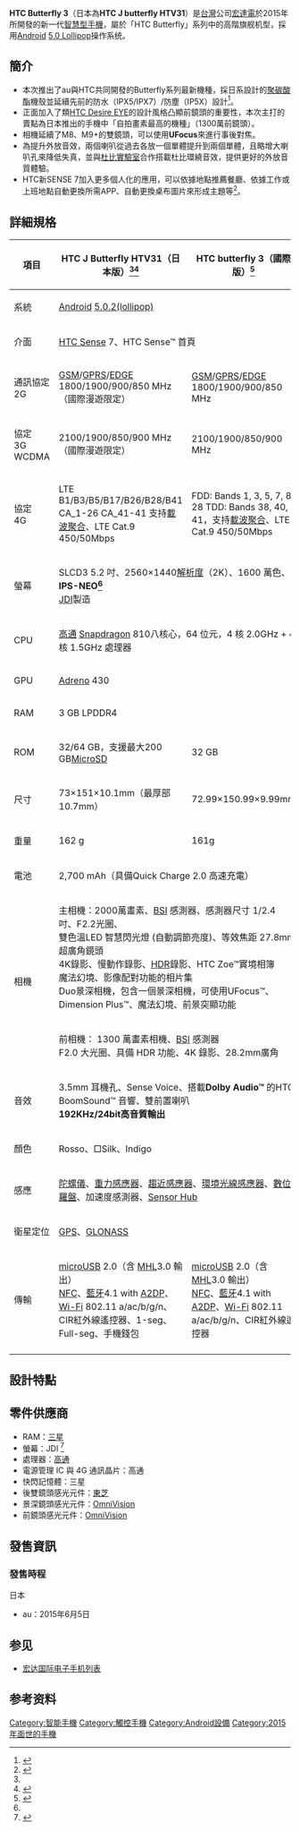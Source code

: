 {{Infobox Mobile phone
| name          = HTC Butterfly 3<br>J Butterfly HTV31
| modelnumber   = B830x
| image         = 
| imagesize     = 
| image2        = 
| imagesize2    = 
| alt          = 
| caption      = 
| brand        = 
| manufacturer = [[HTC_Corporation|HTC Corporation]]
| series       = [[HTC_Butterfly系列|HTC Butterfly系列]]
| networks     = 
| released     = {{Start date and age|2015|05|14|df=yes}} {{flagicon|JPN}}
| status        = 已停產
| available    = {{Start date|2015|06|05|df=yes}}{{flagicon|JPN}}
| unitssold    = 
| unitsshipped = 
| predecessor  = [[HTC_Butterfly_2|HTC Butterfly 2]]
| successor    = 
| related      = 
| type         = 智慧型手機
| form         = 
| size         = {{convert|151|mm|in|abbr=on}} H <br />{{convert|73|mm|in|abbr=on}} W <br />{{convert|10.1|mm|in|abbr=on}} D<ref name="HTV31 Specs">{{Cite web |url = http://www.htc.com/jp/smartphones/htv31/ |title = HTC J butterfly HTV31 |author = HTC |publisher = HTC |language = ja |accessdate = 2015-06-12 |archive-date = 2015-05-18 |archive-url = https://web.archive.org/web/20150518202149/http://www.htc.com/jp/smartphones/htv31/ |dead-url = no }}</ref>
weight         = {{convert|162|g|oz|1|abbr=on}}<ref name="HTV31 Specs"/>
| os           = Android 5.0 (Lollopop) with HTC Sense 7.0，可升級至Android 6.0.1 (Marshmallow)
| soc          = 
| cpu          = [[Qualcomm|Qualcomm]] Snapdragon 810 八核心 [[64-bit|64-bit]]处理器
| gpu          = [[Adreno|Adreno 430]]
| memory       = 3 GB [[Mobile_DDR|LPDDR4 RAM]]
| storage      = 32 GB
| memory_card  = up to 200 GB [[Secure_Digital|microSD]]
| battery      = 2,700 mAh [[鋰聚合電池|Li-Po]]
| input        = {{Collapsible list
  | title = 
  | [[Accelerometer|Accelerometer]]
  | [[Gesture|Gesture sensor]]
  | [[Gyroscope|Gyroscope]]
}}
| display      = {{convert|5.2|in|mm|abbr=on}} [[Super_LCD|Super LCD]] 3 <br >2560 x 1440 (16:9) 
| ext_display  = 
| rear_camera  = 2000萬畫素, 雙色溫閃光燈, 自動對焦，f/2.2 aperture, 27.8 mm 廣角鏡頭
| front_camera = 
| sound        = 
| connectivity = 
| other        = 
| sar          = 
| hac          = 
| website      = {{URL|http://www.htc.com/jp/smartphones/htv31/}}
| references   = 
}}
'''HTC Butterfly 3'''（日本為'''HTC J butterfly HTV31'''）是[[台灣|台灣]]公司[[宏達電|宏達電]]於2015年所開發的新一代[[智慧型手機|智慧型手機]]，屬於「HTC Butterfly」系列中的高階旗舰机型，採用[[Android|Android]] [[Android_Lollipop|5.0 Lollipop]]操作系统。

==簡介==
*本次推出了au與HTC共同開發的Butterfly系列最新機種，採日系設計的[[聚碳酸酯|聚碳酸酯]]機殼並延續先前的防水（IPX5/IPX7）/防塵（IP5X）設計<ref name="發表">{{cite web|author=|title=第三代蝴蝶機 新款HTC J Butterfly日本揭曉|url=http://udn.com/news/story/7098/901934|publisher=[[聯合新聞網|聯合新聞網]]|date=2015-05-14|accessdate=2015-06-12|archive-date=2015-06-14|archive-url=https://web.archive.org/web/20150614002932/http://udn.com/news/story/7098/901934|dead-url=no}}</ref>。
*正面加入了類[[HTC_Desire_EYE|HTC Desire EYE]]的設計風格凸顯前鏡頭的重要性，本次主打的賣點為日本推出的手機中「自拍畫素最高的機種」（1300萬前鏡頭）。
*相機延續了M8、M9+的雙鏡頭，可以使用'''UFocus'''來進行事後對焦。
*為提升外放音效，兩個喇叭從過去各放一個單體提升到兩個單體，且略增大喇叭孔來降低失真，並與[[杜比實驗室|杜比實驗室]]合作搭載杜比環繞音效，提供更好的外放音質體驗。
*HTC新SENSE 7加入更多個人化的應用，可以依據地點推薦餐廳、依據工作或上班地點自動更換所需APP、自動更換桌布圖片來形成主題等<ref name="SENSE 7">{{cite web|author=Jason|title=HTC One M9 靈魂所在：Sense 7 新功能介紹|url=http://www.eprice.com.tw/mobile/talk/4542/4930286/1/|publisher=[[Eprice|Eprice]]|date=2015-03-01|accessdate=2015-06-12|archive-date=2015-06-02|archive-url=https://web.archive.org/web/20150602182109/http://www.eprice.com.tw/mobile/talk/4542/4930286/1/|dead-url=no}}</ref>。

==詳細規格==
{| class="wikitable" style="text-align:center;"
|-
! 項目!!HTC J Butterfly HTV31（日本版）<ref name="HTV31 Specs"/><ref name="規格">{{cite web|author=|title=Computex 2015／HTC Butterfly 3 動手玩|url=http://www.ettoday.net/news/20150602/515078.htm|publisher=[[東森新聞雲|東森新聞雲]]|date=2015-06-02|accessdate=2015-06-12|archive-date=2015-06-15|archive-url=https://web.archive.org/web/20150615043720/http://www.ettoday.net/news/20150602/515078.htm|dead-url=no}}</ref>!! HTC butterfly 3（國際版）<ref name= B2規格>{{cite web|title=HTC Butterfly 3|url=http://www.htc.com/tw/smartphones/htc-butterfly-3/|publisher=HTC|accessdate=2015-10-16|archive-date=2015-10-15|archive-url=https://web.archive.org/web/20151015201752/http://www.htc.com/tw/smartphones/htc-butterfly-3/|dead-url=no}}</ref>
|-
| 系統 ||colspan=2 | [[Android|Android]] [[Android歷史版本|5.0.2(lollipop)]]
|-
| 介面 ||colspan=2 | [[HTC_Sense|HTC Sense]] 7、HTC Sense™ 首頁
|-
| 通訊協定<br>2G ||colspan=1 |
[[GSM|GSM]]/[[GPRS|GPRS]]/[[EDGE|EDGE]] 1800/1900/900/850 MHz（國際漫遊限定）
|[[GSM|GSM]]/[[GPRS|GPRS]]/[[EDGE|EDGE]] 1800/1900/900/850 MHz
|-
| 協定<br>3G WCDMA ||colspan=1 |
2100/1900/850/900 MHz（國際漫遊限定）
|2100/1900/850/900 MHz
|-
| 協定<br>4G||colspan=1 |
LTE B1/B3/B5/B17/B26/B28/B41 
CA_1-26 CA_41-41
支持[[載波聚合|載波聚合]]、LTE Cat.9 450/50Mbps
|FDD: Bands 1, 3, 5, 7, 8, 28 TDD: Bands 38, 40, 41，支持[[載波聚合|載波聚合]]、LTE Cat.9 450/50Mbps
|-
| 螢幕 ||colspan=2 | 
SLCD3 5.2 吋、2560×1440[[解析度|解析度]]（2K）、1600 萬色、'''IPS-NEO<ref name="供應"/>'''<br>
[[JDI|JDI]]製造
|-
| CPU ||colspan=2 | [[高通|高通]] [[Snapdragon|Snapdragon]] 810八核心，64 位元，4 核 2.0GHz + 4 核 1.5GHz 處理器
|-
| GPU ||colspan=2 | [[Adreno|Adreno]] 430
|-
| RAM ||colspan=2 | 3 GB LPDDR4
|-
| ROM ||colspan=1 | 32/64 GB，支援最大200 GB[[MicroSD|MicroSD]]
|32 GB
|-
| 尺寸 ||colspan=1 | 73×151×10.1mm（最厚部 10.7mm） 
|72.99×150.99×9.99mm
|-
| 重量 ||colspan=1 | 162 g
|161g
|-
| 電池 ||colspan=2 | 2,700 mAh（具備Quick Charge 2.0 高速充電）
|-
|rowspan=2 | 相機 ||colspan=2 |
主相機：2000萬畫素、[http://en.wikipedia.org/wiki/Backside_illumination BSI]{{Wayback|url=http://en.wikipedia.org/wiki/Backside_illumination |date=20160411031053 }} 感測器、感測器尺寸 1/2.4 吋、F2.2光圈、<br>雙色溫LED 智慧閃光燈 (自動調節亮度)、等效焦距 27.8mm 超廣角鏡頭<br />
4K錄影、慢動作錄影、[[高動態範圍|HDR]]錄影、HTC Zoe™實境相簿<br />
魔法幻境、影像配對功能的相片集<br />
Duo景深相機，包含一個景深相機，可使用UFocus™、Dimension Plus™、魔法幻境、前景突顯功能
|-
|colspan=2 | 
前相機： 1300 萬畫素相機、[http://en.wikipedia.org/wiki/Backside_illumination BSI]{{Wayback|url=http://en.wikipedia.org/wiki/Backside_illumination |date=20160411031053 }} 感測器<br>
F2.0 大光圈、具備 HDR 功能、4K 錄影、28.2mm廣角
|-
| 音效 ||colspan=2 | 
3.5mm 耳機孔、Sense Voice、搭載''' Dolby Audio™''' 的HTC BoomSound™ 音響、雙前置喇叭<br>
'''192KHz/24bit高音質輸出'''
|-
| 顏色 ||colspan=2 |{{red|■}}Rosso、□Silk、{{blue|■}}Indigo
|-
| 感應 ||colspan=2 | [[陀螺儀|陀螺儀]]、[[重力感應器|重力感應器]]、[[趨近感應器|趨近感應器]]、[[照度感測器|環境光線感應器]]、[[數位羅盤|數位羅盤]]、加速度感測器、[[Sensor_Hub|Sensor Hub]]
|-
| 衛星定位 ||colspan=2 | [[GPS|GPS]]、[[GLONASS|GLONASS]]
|-
| 傳輸 ||colspan=1 | 
[[microUSB|microUSB]] 2.0（含 [[MHL|MHL]]3.0 輸出）<br />
[[NFC|NFC]]、[[藍牙|藍牙]]4.1 with [[A2DP|A2DP]]、[[Wi-Fi|Wi-Fi]] 802.11 a/ac/b/g/n、CIR紅外線遙控器、1-seg、Full-seg、手機錢包
|[[microUSB|microUSB]] 2.0（含 [[MHL|MHL]]3.0 輸出）<br>[[NFC|NFC]]、[[藍牙|藍牙]]4.1 with [[A2DP|A2DP]]、[[Wi-Fi|Wi-Fi]] 802.11 a/ac/b/g/n、CIR紅外線遙控器
|-
|}

==設計特點==

==零件供應商==
*RAM：[[三星電子|三星]]
*螢幕：JDI <ref name="供應">{{cite web|author=|title=IPS-NEO液晶や約1300万画素インカメラを搭載した 3代目の“蝶” 人気ハイスペックスマホの新モデル！ au「HTC J butterfly HTV31」実力レポート|url=http://magazine.kakaku.com/mag/pc/id=2092/|publisher=[[価格.comマガジン|価格.comマガジン]]|date=2015-06-08|access-date=2015-06-12|archive-url=https://web.archive.org/web/20150611120653/http://magazine.kakaku.com/mag/pc/id=2092/|archive-date=2015-06-11|dead-url=yes}}</ref>
*處理器：[[高通|高通]]
*電源管理 IC 與 4G 通訊晶片：高通
*快閃記憶體：三星
*後雙鏡頭感光元件：[[東芝|東芝]]
*景深鏡頭感光元件：[[OmniVision|OmniVision]]
*前鏡頭感光元件：[[OmniVision|OmniVision]]

==發售資訊==
===發售時程===
;日本
*au：2015年6月5日 

== 参见 ==
*[[宏达国际电子手机列表|宏达国际电子手机列表]]

== 参考资料 ==
{{reflist}}
{{HTC Phones A Series}}

[[Category:智能手機|Category:智能手機]]
[[Category:觸控手機|Category:觸控手機]]
[[Category:Android設備|Category:Android設備]]
[[Category:2015年面世的手機|Category:2015年面世的手機]]
